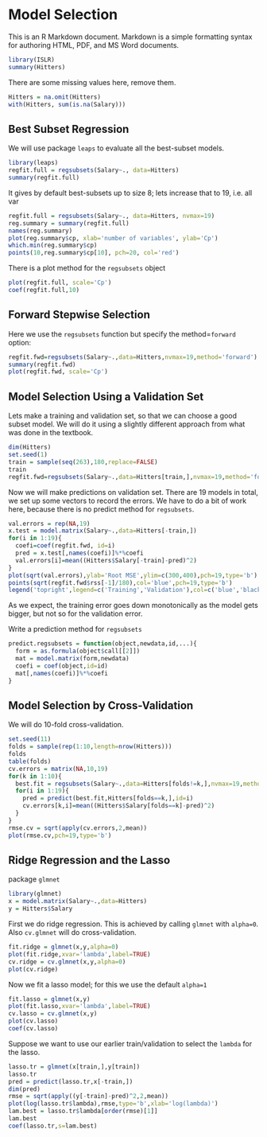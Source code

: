 Model Selection
===============

This is an R Markdown document. Markdown is a simple formatting syntax for authoring HTML, PDF, and MS Word documents. 

```r
library(ISLR)
summary(Hitters)
```
There are some missing values here, remove them.

```r
Hitters = na.omit(Hitters)
with(Hitters, sum(is.na(Salary)))
```


Best Subset Regression
-----------------------
We will use package `leaps` to evaluate all the best-subset models.
```r
library(leaps)
regfit.full = regsubsets(Salary~., data=Hitters)
summary(regfit.full)
```
It gives by default best-subsets up to size 8; lets increase that to 19, i.e. all var
```r
regfit.full = regsubsets(Salary~., data=Hitters, nvmax=19)
reg.summary = summary(regfit.full)
names(reg.summary)
plot(reg.summary$cp, xlab='number of variables', ylab='Cp')
which.min(reg.summary$cp)
points(10,reg.summary$cp[10], pch=20, col='red')
```
There is a plot method for the `regsubsets` object
```r
plot(regfit.full, scale='Cp')
coef(regfit.full,10)
```


Forward Stepwise Selection
---------------------------
Here we use the `regsubsets` function but specify the method=`forward` option:
```r
regfit.fwd=regsubsets(Salary~.,data=Hitters,nvmax=19,method='forward')
summary(regfit.fwd)
plot(regfit.fwd, scale='Cp')
```


Model Selection Using a Validation Set
---------------------------------------
Lets make a training and validation set, so that we can choose a good subset model.
We will do it using a slightly different approach from what was done in the textbook.
```r
dim(Hitters)
set.seed(1)
train = sample(seq(263),180,replace=FALSE)
train
regfit.fwd=regsubsets(Salary~.,data=Hitters[train,],nvmax=19,method='forward')
```
Now we will make predictions on validation set. There are 19 models in total, we set up some vectors to record the errors. We have to do a bit of work here, because there is no predict method for `regsubsets`.
```r
val.errors = rep(NA,19)
x.test = model.matrix(Salary~.,data=Hitters[-train,])
for(i in 1:19){
  coefi=coef(regfit.fwd, id=i)
  pred = x.test[,names(coefi)]%*%coefi
  val.errors[i]=mean((Hitters$Salary[-train]-pred)^2)
}
plot(sqrt(val.errors),ylab='Root MSE',ylim=c(300,400),pch=19,type='b')
points(sqrt(regfit.fwd$rss[-1]/180),col='blue',pch=19,type='b')
legend('topright',legend=c('Training','Validation'),col=c('blue','black'),pch=19)
```
As we expect, the training error goes down monotonically as the model gets bigger, but not so for the validation error.

Write a prediction method for `regsubsets`
```r
predict.regsubsets = function(object,newdata,id,...){
  form = as.formula(object$call[[2]])
  mat = model.matrix(form,newdata)
  coefi = coef(object,id=id)
  mat[,names(coefi)]%*%coefi
}
```


Model Selection by Cross-Validation
------------------------------------
We will do 10-fold cross-validation.
```r
set.seed(11)
folds = sample(rep(1:10,length=nrow(Hitters)))
folds
table(folds)
cv.errors = matrix(NA,10,19)
for(k in 1:10){
  best.fit = regsubsets(Salary~.,data=Hitters[folds!=k,],nvmax=19,method='forward')
  for(i in 1:19){
    pred = predict(best.fit,Hitters[folds==k,],id=i)
    cv.errors[k,i]=mean((Hitters$Salary[folds==k]-pred)^2)
  }
}
rmse.cv = sqrt(apply(cv.errors,2,mean))
plot(rmse.cv,pch=19,type='b')
```


Ridge Regression and the Lasso
------------------------------
package `glmnet`
```r
library(glmnet)
x = model.matrix(Salary~.,data=Hitters)
y = Hitters$Salary
```
First we do ridge regression. This is achieved by calling `glmnet` with `alpha=0`. Also `cv.glmnet` will do cross-validation.
```r
fit.ridge = glmnet(x,y,alpha=0)
plot(fit.ridge,xvar='lambda',label=TRUE)
cv.ridge = cv.glmnet(x,y,alpha=0)
plot(cv.ridge)
```
Now we fit a lasso model; for this we use the default `alpha=1`
```r
fit.lasso = glmnet(x,y)
plot(fit.lasso,xvar='lambda',label=TRUE)
cv.lasso = cv.glmnet(x,y)
plot(cv.lasso)
coef(cv.lasso)
```

Suppose we want to use our earlier train/validation to select the `lambda` for the lasso.
```r
lasso.tr = glmnet(x[train,],y[train])
lasso.tr
pred = predict(lasso.tr,x[-train,])
dim(pred)
rmse = sqrt(apply((y[-train]-pred)^2,2,mean))
plot(log(lasso.tr$lambda),rmse,type='b',xlab='log(lambda)')
lam.best = lasso.tr$lambda[order(rmse)[1]]
lam.best
coef(lasso.tr,s=lam.best)
```